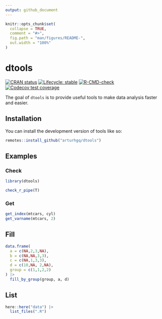 ```yaml
---
output: github_document
---
```


<!-- README.md is generated from README.Rmd. Please edit that file -->

```r
knitr::opts_chunk$set(
  collapse = TRUE,
  comment = "#>",
  fig.path = "man/figures/README-",
  out.width = "100%"
)
```

# dtools

<!-- badges: start -->
[![CRAN status](https://www.r-pkg.org/badges/version/dtools)](https://CRAN.R-project.org/package=dtools)
[![Lifecycle: stable](https://img.shields.io/badge/lifecycle-stable-brightgreen.svg)](https://lifecycle.r-lib.org/articles/stages.html#stable)
[![R-CMD-check](https://github.com/arturhgq/dtools/actions/workflows/R-CMD-check.yaml/badge.svg)](https://github.com/arturhgq/dtools/actions/workflows/R-CMD-check.yaml)
[![Codecov test coverage](https://codecov.io/gh/arturhgq/dtools/branch/master/graph/badge.svg)](https://app.codecov.io/gh/arturhgq/dtools?branch=master)

<!-- badges: end -->

The goal of `dtools` is to provide useful tools to make data analysis faster and easier.

## Installation

You can install the development version of tools like so:

``` r
remotes::install_github("arturhgq/dtools")
```
## Examples

### Check
```r
library(dtools)

check_r_pipe(T)
```

### Get
```r
get_index(mtcars, cyl)
get_varname(mtcars, 2)
```

## Fill

```r
data.frame(
  a = c(NA,2,3,NA),
  b = c(NA,NA,3,3),
  c = c(NA,1,3,3),
  d = c(10,NA, 2,NA),
  group = c(1,1,2,2)
) |> 
  fill_by_group(group, a, d)
```

## List

```r
here::here("data") |> 
  list_files(".R")
```

